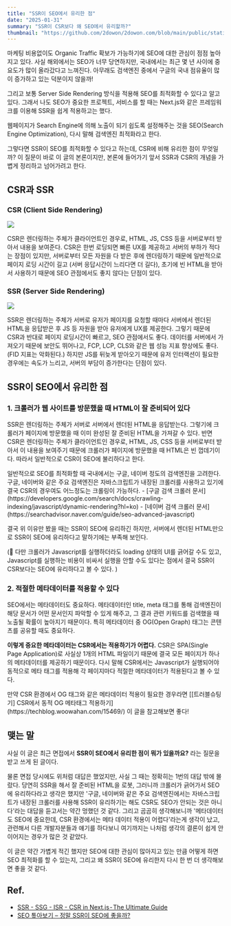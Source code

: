 ```yaml
---
title: "SSR이 SEO에서 유리한 점"
date: "2025-01-31"
summary: "SSR이 CSR보다 왜 SEO에서 유리할까?"
thumbnail: "https://github.com/2dowon/2dowon.com/blob/main/public/static/images/post/writing/is-ssr-good-for-seo-cover.png?raw=true"
---
```


마케팅 비용없이도 Organic Traffic 확보가 가능하기에 SEO에 대한 관심이 점점 높아지고 있다. 사실 해외에서는 SEO가 너무 당연하지만, 국내에서는 최근 몇 년 사이에 중요도가 많이 올라갔다고 느껴진다. 아무래도 검색엔진 중에서 구글의 국내 점유율이 많이 증가하고 있는 덕분이지 않을까!

그리고 보통 Server Side Rendering 방식을 적용해 SEO를 최적화할 수 있다고 알고 있다. 그래서 나도 SEO가 중요한 프로젝트, 서비스를 할 때는 Next.js와 같은 프레임워크를 이용해 SSR을 쉽게 적용하고는 했다.

<Callout type="note" title="SEO란">
  웹페이지가 Search Engine에 의해 노출이 되기 쉽도록 설정해주는 것을 SEO(Search Engine Optimization), 다시 말해 검색엔진 최적화라고 한다.
</Callout>

그렇다면 SSR이 SEO를 최적화할 수 있다고 하는데, CSR에 비해 유리한 점이 무엇일까? 
이 질문이 바로 이 글의 본론이지만, 본론에 들어가기 앞서 SSR과 CSR의 개념을 가볍게 정리하고 넘어가려고 한다.

## CSR과 SSR

### CSR (Client Side Rendering)
![](/static/images/post/writing/is-ssr-good-for-seo-1.jpeg)

CSR은 렌더링하는 주체가 클라이언트인 경우로, HTML, JS, CSS 등을 서버로부터 받아서 내용을 보여준다. CSR은 한번 로딩되면 빠른 UX를 제공하고 서버의 부하가 적다는 장점이 있지만, 서버로부터 모든 자원을 다 받은 후에 렌더링하기 때문에 일반적으로 페이지 로딩 시간이 길고 (서버 응답시간이 느리다면 더 길다), 초기에 빈 HTML을 받아서 사용하기 때문에 SEO 관점에서도 좋지 않다는 단점이 있다.

### SSR (Server Side Rendering)
![](/static/images/post/writing/is-ssr-good-for-seo-2.jpeg)

SSR은 렌더링하는 주체가 서버로 유저가 페이지를 요청할 때마다 서버에서 렌더된 HTML을 응답받은 후 JS 등 자원을 받아 유저에게 UX를 제공한다. 그렇기 때문에 CSR과 반대로 페이지 로딩시간이 빠르고, SEO 관점에서도 좋다. 데이터를 서버에서 가져오기 때문에 보안도 뛰어나고, FCP, LCP, CLS와 같은 웹 성능 지표 향상에도 좋다. (FID 지표는 악화된다.) 
하지만 JS를 뒤늦게 받아오기 때문에 유저 인터랙션이 필요한 경우에는 속도가 느리고, 서버의 부담이 증가한다는 단점이 있다.

## SSR이 SEO에서 유리한 점

### 1. 크롤러가 웹 사이트를 방문했을 때 HTML이 잘 준비되어 있다

SSR은 렌더링하는 주체가 서버로 서버에서 렌더된 HTML을 응답받는다. 그렇기에 크롤러가 페이지에 방문했을 때 이미 완성된 잘 준비된 HTML을 가져갈 수 있다. 반면 CSR은 렌더링하는 주체가 클라이언트인 경우로, HTML, JS, CSS 등을 서버로부터 받아서 이 내용을 보여주기 때문에 크롤러가 페이지에 방문했을 때 HTML은 빈 껍데기이다. 따라서 일반적으로 CSR이 SEO에 불리하다고 한다.

<Callout type="quote" title="진짜로 CSR이 SEO에 불리할까? 🤔">
  일반적으로 SEO를 최적화할 때 국내에서는 구글, 네이버 정도의 검색엔진을 고려한다. 구글, 네이버와 같은 주요 검색엔진은 자바스크립트가 내장된 크롤러를 사용하고 있기에 결국 CSR의 경우여도 어느정도는 크롤링이 가능하다.
  - [구글 검색 크롤러 문서](https://developers.google.com/search/docs/crawling-indexing/javascript/dynamic-rendering?hl=ko)
  - [네이버 검색 크롤러 문서](https://searchadvisor.naver.com/guide/seo-advanced-javascript)
</Callout>

결국 위 이유만 봤을 때는 SSR이 SEO에 유리하긴 하지만, 서버에서 렌더된 HTML만으로 SSR이 SEO에 유리하다고 말하기에는 부족해 보인다. 

(🚀  다만 크롤러가 Javascript를 실행하더라도 loading 상태의 UI를 긁어갈 수도 있고, Javascript를 실행하는 비용이 비싸서 실행을 안할 수도 있다는 점에서 결국 SSR이 CSR보다는 SEO에 유리하다고 볼 수 있다. )

### 2. 적절한 메타데이터를 적용할 수 있다

SEO에서는 메타데이터도 중요하다. 메타데이터인 title, meta 태그를 통해 검색엔진이 해당 문서가 어떤 문서인지 파악할 수 있게 해주고, 그 결과 관련 키워드를 검색했을 때 노출될 확률이 높아지기 때문이다. 특히 메타데이터 중 OG(Open Graph) 태그는 콘텐츠를 공유할 때도 중요하다.

**이렇게 중요한 메타데이터는 CSR에서는 적용하기가 어렵다.** CSR은 SPA(Single Page Application)로 사실상 1개의 HTML 파일이기 때문에 결국 모든 페이지가 하나의 메타데이터를 제공하기 때문이다. 다시 말해 CSR에서는 Javascript가 실행되어야 동적으로 메타 태그를 적용해 각 페이지마다 적절한 메타데이터가 적용된다고 볼 수 있다.


<Callout type="tip" title="CSR 환경에서 메타데이터를 적용하려면?">
  만약 CSR 환경에서 OG 태그와 같은 메타데이터 적용이 필요한 경우라면 [[트러블슈팅기] CSR에서 동적 OG 메타태그 적용하기](https://techblog.woowahan.com/15469/) 이 글을 참고해보면 좋다! 
</Callout>

## 맺는 말

사실 이 글은 최근 면접에서 **SSR이 SEO에서 유리한 점이 뭐가 있을까요?** 라는 질문을 받고 쓰게 된 글이다. 

물론 면접 당시에도 위처럼 대답은 했었지만, 사실 그 때는 정확히는 1번의 대답 밖에 몰랐다. 당연히 SSR을 해서 잘 준비된 HTML을 로봇, 그러니까 크롤러가 긁어가서 SEO에 유리하다라고 생각은 했지만 '구글, 네이버와 같은 주요 검색엔진에서는 자바스크립트가 내장된 크롤러를 사용해 SSR이 유리하기는 해도 CSR도 SEO가 안되는 것은 아니다'라는 대답을 듣고서는 약간 멍했던 것 같다. 그리고 곰곰히 생각해보니까 '메타데이터도 SEO에 중요한데, CSR 환경에서는 메타 데이터 적용이 어렵다'라는게 생각이 났고, 관련해서 다른 개발자분들과 얘기를 하다보니 여기까지는 나처럼 생각의 결론이 쉽게 안 이어지는 경우가 많은 것 같았다.

이 글은 약간 가볍게 적긴 했지만 SEO에 대한 관심이 많아지고 있는 만큼 어떻게 하면 SEO 최적화를 할 수 있는지, 그리고 왜 SSR이 SEO에 유리한지 다시 한 번 더 생각해보면 좋을 것 같다.

## Ref.

- [SSR - SSG - ISR - CSR in Next.js - The Ultimate Guide](https://dev.to/idrazhar/ssr-ssg-isr-csr-in-nextjs-the-ultimate-guide-256m)
- [SEO 톺아보기 – 정말 SSR이 SEO에 좋을까?](https://tech.hancom.com/2024-07-26-ssr-seo/)



